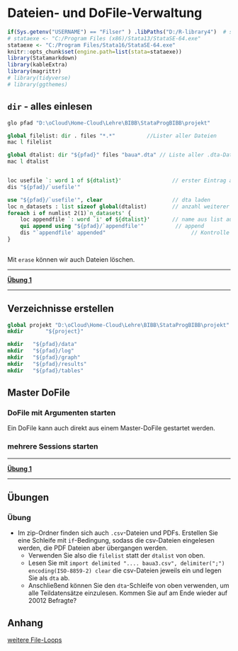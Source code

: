 # Dateien- und DoFile-Verwaltung {#data}

```r
if(Sys.getenv("USERNAME") == "Filser" ) .libPaths("D:/R-library4")  # set library
# stataexe <- "C:/Program Files (x86)/Stata13/StataSE-64.exe"
stataexe <- "C:/Program Files/Stata16/StataSE-64.exe"
knitr::opts_chunk$set(engine.path=list(stata=stataexe))
library(Statamarkdown)
library(kableExtra)
library(magrittr)
# library(tidyverse)
# library(ggthemes)
```


## `dir` - alles einlesen

```stata
glo pfad "D:\oCloud\Home-Cloud\Lehre\BIBB\StataProgBIBB\projekt"

global filelist: dir . files "*.*"			//Lister aller Dateien
mac l filelist

global dtalist: dir "${pfad}" files "baua*.dta" // Liste aller .dta-Dateien
mac l dtalist


loc usefile `: word 1 of ${dtalist}' 				// erster Eintrag aus der Liste
dis "${pfad}/`usefile'"

use "${pfad}/`usefile'", clear 						// dta laden
loc n_datasets : list sizeof global(dtalist)		// anzahl weiterer listen
foreach i of numlist 2(1)`n_datasets' {
	loc appendfile `: word `i' of ${dtalist}'		// name aus list aufrufen
	qui append using "${pfad}/`appendfile'"			 // append
	dis "`appendfile' appended"						      // Kontrolle
}
	
```

Mit `erase` können wir auch Dateien löschen.


***

**[Übung 1](#dir_readin)**

***

## Verzeichnisse erstellen

```stata
global projekt "D:\oCloud\Home-Cloud\Lehre\BIBB\StataProgBIBB\projekt"
mkdir		"${project}"

mkdir 	"${pfad}/data"
mkdir 	"${pfad}/log"
mkdir 	"${pfad}/graph"
mkdir 	"${pfad}/results"
mkdir 	"${pfad}/tables"
```


## Master DoFile

### DoFile mit Argumenten starten


Ein DoFile kann auch direkt aus einem Master-DoFile gestartet werden. 

### mehrere Sessions starten


***

**[Übung 1](#labue1)**

***



## Übungen

### Übung {#dir_readin}

+ Im zip-Ordner finden sich auch `.csv`-Dateien  und PDFs. Erstellen Sie eine Schleife mit `if`-Bedingung, sodass die csv-Dateien eingelesen werden, die PDF Dateien aber übergangen werden.
  + Verwenden Sie also die `filelist` statt der `dtalist` von oben.
  + Lesen Sie mit `import delimited ".... baua3.csv", delimiter(";") encoding(ISO-8859-2) clear` die csv-Dateien jeweils ein und legen Sie als `dta` ab.
  + Anschließend können Sie den `dta`-Schleife von oben verwenden, um alle Teildatensätze einzulesen. Kommen Sie auf am Ende wieder auf 20012 Befragte?


## Anhang

[weitere File-Loops](https://sites.google.com/site/jenniferlvwinter/stata-code)

